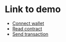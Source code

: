 # Link to demo

- [Connect wallet](/demo/connect-wallet)
- [Read contract](/demo/read-contract)
- [Send transaction](/demo/send-transaction)
